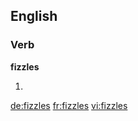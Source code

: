 ==English==

===Verb===
'''fizzles'''

# {{third-person singular of|fizzle}}

[[de:fizzles]]
[[fr:fizzles]]
[[vi:fizzles]]